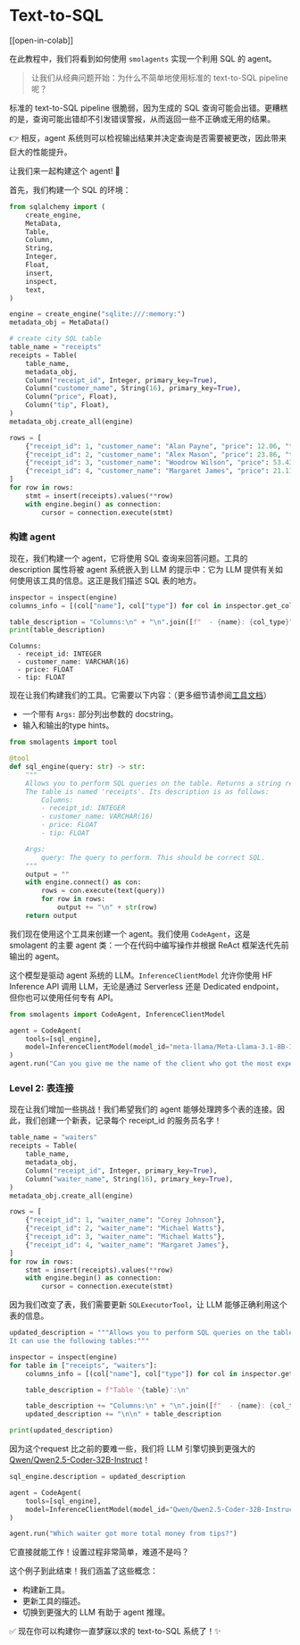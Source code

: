 <!--Copyright 2024 The HuggingFace Team. All rights reserved.

Licensed under the Apache License, Version 2.0 (the "License"); you may not use this file except in compliance with
the License. You may obtain a copy of the License at

http://www.apache.org/licenses/LICENSE-2.0

Unless required by applicable law or agreed to in writing, software distributed under the License is distributed on
an "AS IS" BASIS, WITHOUT WARRANTIES OR CONDITIONS OF ANY KIND, either express or implied. See the License for the
specific language governing permissions and limitations under the License.

⚠️ Note that this file is in Markdown but contain specific syntax for our doc-builder (similar to MDX) that may not be
rendered properly in your Markdown viewer.

-->
# Text-to-SQL

[[open-in-colab]]

在此教程中，我们将看到如何使用 `smolagents` 实现一个利用 SQL 的 agent。

> 让我们从经典问题开始：为什么不简单地使用标准的 text-to-SQL pipeline 呢？

标准的 text-to-SQL pipeline 很脆弱，因为生成的 SQL 查询可能会出错。更糟糕的是，查询可能出错却不引发错误警报，从而返回一些不正确或无用的结果。

👉 相反，agent 系统则可以检视输出结果并决定查询是否需要被更改，因此带来巨大的性能提升。

让我们来一起构建这个 agent! 💪

首先，我们构建一个 SQL 的环境：
```py
from sqlalchemy import (
    create_engine,
    MetaData,
    Table,
    Column,
    String,
    Integer,
    Float,
    insert,
    inspect,
    text,
)

engine = create_engine("sqlite:///:memory:")
metadata_obj = MetaData()

# create city SQL table
table_name = "receipts"
receipts = Table(
    table_name,
    metadata_obj,
    Column("receipt_id", Integer, primary_key=True),
    Column("customer_name", String(16), primary_key=True),
    Column("price", Float),
    Column("tip", Float),
)
metadata_obj.create_all(engine)

rows = [
    {"receipt_id": 1, "customer_name": "Alan Payne", "price": 12.06, "tip": 1.20},
    {"receipt_id": 2, "customer_name": "Alex Mason", "price": 23.86, "tip": 0.24},
    {"receipt_id": 3, "customer_name": "Woodrow Wilson", "price": 53.43, "tip": 5.43},
    {"receipt_id": 4, "customer_name": "Margaret James", "price": 21.11, "tip": 1.00},
]
for row in rows:
    stmt = insert(receipts).values(**row)
    with engine.begin() as connection:
        cursor = connection.execute(stmt)
```

### 构建 agent

现在，我们构建一个 agent，它将使用 SQL 查询来回答问题。工具的 description 属性将被 agent 系统嵌入到 LLM 的提示中：它为 LLM 提供有关如何使用该工具的信息。这正是我们描述 SQL 表的地方。

```py
inspector = inspect(engine)
columns_info = [(col["name"], col["type"]) for col in inspector.get_columns("receipts")]

table_description = "Columns:\n" + "\n".join([f"  - {name}: {col_type}" for name, col_type in columns_info])
print(table_description)
```

```text
Columns:
  - receipt_id: INTEGER
  - customer_name: VARCHAR(16)
  - price: FLOAT
  - tip: FLOAT
```

现在让我们构建我们的工具。它需要以下内容：（更多细节请参阅[工具文档](../tutorials/tools)）

- 一个带有 `Args:` 部分列出参数的 docstring。
- 输入和输出的type hints。

```py
from smolagents import tool

@tool
def sql_engine(query: str) -> str:
    """
    Allows you to perform SQL queries on the table. Returns a string representation of the result.
    The table is named 'receipts'. Its description is as follows:
        Columns:
        - receipt_id: INTEGER
        - customer_name: VARCHAR(16)
        - price: FLOAT
        - tip: FLOAT

    Args:
        query: The query to perform. This should be correct SQL.
    """
    output = ""
    with engine.connect() as con:
        rows = con.execute(text(query))
        for row in rows:
            output += "\n" + str(row)
    return output
```

我们现在使用这个工具来创建一个 agent。我们使用 `CodeAgent`，这是 smolagent 的主要 agent 类：一个在代码中编写操作并根据 ReAct 框架迭代先前输出的 agent。

这个模型是驱动 agent 系统的 LLM。`InferenceClientModel` 允许你使用 HF  Inference API 调用 LLM，无论是通过 Serverless 还是 Dedicated endpoint，但你也可以使用任何专有 API。

```py
from smolagents import CodeAgent, InferenceClientModel

agent = CodeAgent(
    tools=[sql_engine],
    model=InferenceClientModel(model_id="meta-llama/Meta-Llama-3.1-8B-Instruct"),
)
agent.run("Can you give me the name of the client who got the most expensive receipt?")
```

### Level 2: 表连接

现在让我们增加一些挑战！我们希望我们的 agent 能够处理跨多个表的连接。因此，我们创建一个新表，记录每个 receipt_id 的服务员名字！

```py
table_name = "waiters"
receipts = Table(
    table_name,
    metadata_obj,
    Column("receipt_id", Integer, primary_key=True),
    Column("waiter_name", String(16), primary_key=True),
)
metadata_obj.create_all(engine)

rows = [
    {"receipt_id": 1, "waiter_name": "Corey Johnson"},
    {"receipt_id": 2, "waiter_name": "Michael Watts"},
    {"receipt_id": 3, "waiter_name": "Michael Watts"},
    {"receipt_id": 4, "waiter_name": "Margaret James"},
]
for row in rows:
    stmt = insert(receipts).values(**row)
    with engine.begin() as connection:
        cursor = connection.execute(stmt)
```

因为我们改变了表，我们需要更新 `SQLExecutorTool`，让 LLM 能够正确利用这个表的信息。

```py
updated_description = """Allows you to perform SQL queries on the table. Beware that this tool's output is a string representation of the execution output.
It can use the following tables:"""

inspector = inspect(engine)
for table in ["receipts", "waiters"]:
    columns_info = [(col["name"], col["type"]) for col in inspector.get_columns(table)]

    table_description = f"Table '{table}':\n"

    table_description += "Columns:\n" + "\n".join([f"  - {name}: {col_type}" for name, col_type in columns_info])
    updated_description += "\n\n" + table_description

print(updated_description)
```

因为这个request 比之前的要难一些，我们将 LLM 引擎切换到更强大的 [Qwen/Qwen2.5-Coder-32B-Instruct](https://huggingface.co/Qwen/Qwen2.5-Coder-32B-Instruct)！

```py
sql_engine.description = updated_description

agent = CodeAgent(
    tools=[sql_engine],
    model=InferenceClientModel(model_id="Qwen/Qwen2.5-Coder-32B-Instruct"),
)

agent.run("Which waiter got more total money from tips?")
```

它直接就能工作！设置过程非常简单，难道不是吗？

这个例子到此结束！我们涵盖了这些概念：

- 构建新工具。
- 更新工具的描述。
- 切换到更强大的 LLM 有助于 agent 推理。

✅ 现在你可以构建你一直梦寐以求的 text-to-SQL 系统了！✨

